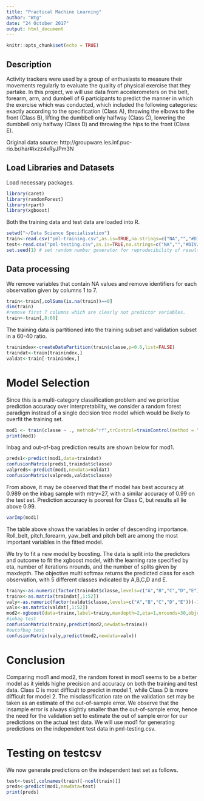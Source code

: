---
title: "Practical Machine Learning"
author: "Wtg"
date: "24 October 2017"
output: html_document
---

```{r setup, include=FALSE}
knitr::opts_chunk$set(echo = TRUE)
```


## Description 
Activity trackers were used by a group of enthusiasts to measure their movements regularly to evaluate the quality of physical exercise that they partake. In this project, we will use data from accelerometers on the belt, forearm, arm, and dumbell of 6 participants to predict the manner in which the exercise which was conducted, which included the following categories: exactly according to the specification (Class A), throwing the elbows to the front (Class B), lifting the dumbbell only halfway (Class C), lowering the dumbbell only halfway (Class D) and throwing the hips to the front (Class E).

Original data source: http://groupware.les.inf.puc-rio.br/har#ixzz4xRyJPm3N

## Load Libraries and Datasets

Load necessary packages.
```{r libraries}
library(caret)
library(randomForest)
library(rpart)
library(xgboost)
```
Both the training data and test data are loaded into R.

```{r load,cache=TRUE}
setwd("~/Data Science Specialisation")
train<-read.csv("pml-training.csv",as.is=TRUE,na.strings=c("NA","","#DIV/0!"))
test<-read.csv("pml-testing.csv",as.is=TRUE,na.strings=c("NA","","#DIV/0!"))
set.seed(1) # set random number generator for reproducibility of results. 
```

## Data processing 
We remove variables that contain NA values and remove identifiers for each observation given by columns 1 to 7. 
```{r clean}
train<-train[,colSums(is.na(train))==0]
dim(train)
#remove first 7 columns which are clearly not predictor variables. 
train<-train[,8:60]
```

The training data is partitioned into the training subset and validation subset in a 60-40 ratio.  
```{r partition}
trainindex<-createDataPartition(train$classe,p=0.6,list=FALSE)
traindat<-train[trainindex,]
valdat<-train[-trainindex,]
```

# Model Selection 
Since this is a multi-category classification problem and we prioritise prediction accuracy over interpretability, we consider a random forest paradigm instead of a single decision tree model which would be likely to overfit the training set. 
```{r ranfor,cache=TRUE}
mod1 <- train(classe ~ ., method="rf",trControl=trainControl(method = "cv", number = 4), data=traindat)
print(mod1)
```


Inbag and out-of-bag prediction results are shown below for mod1. 
```{r predict}
preds1<-predict(mod1,data=traindat)
confusionMatrix(preds1,traindat$classe)
valpreds<-predict(mod1,newdata=valdat)
confusionMatrix(valpreds,valdat$classe)
```

From above, it may be observed that the rf model has best accuracy at 0.989 on the inbag sample with mtry=27, with a similar accuracy of 0.99 on the test set. Prediction accuracy is poorest for Class C, but results all lie above 0.99.

```{r varimp}
varImp(mod1)
```

The table above shows the variables in order of descending importance. Roll_belt, pitch_forearm, yaw_belt and pitch belt are among the most important variables in the fitted model.  

We try to fit a new model by boosting. The data is split into the predictors and outcome to fit the xgboost model, with the learning rate specified by eta, number of iterations nrounds, and the number of splits given by maxdepth. The objective multi:softmax returns the predicted class for each observation, with 5 different classes indicated by A,B,C,D and E. 
```{r boost}
trainy<-as.numeric(factor(traindat$classe,levels=c("A","B","C","D","E")))-1
trainx<-as.matrix(traindat[,1:52])
valy<-as.numeric(factor(valdat$classe,levels=c("A","B","C","D","E")))-1
valx<-as.matrix(valdat[,1:52])
mod2<-xgboost(data=trainx,label=trainy,maxdepth=2,eta=1,nrounds=30,objective="multi:softmax",num_class=5)
#inbag test
confusionMatrix(trainy,predict(mod2,newdata=trainx))
#outofbag test
confusionMatrix(valy,predict(mod2,newdata=valx))
```
# Conclusion
Comparing mod1 and mod2, the random forest in mod1 seems to be a better model as it yields highe precision and accuracy on both the training and test data. Class C is most difficult to predict in model 1, while Class D is more difficult for model 2. The misclassification rate on the validation set may be taken as an estimate of the out-of-sample error. We observe that the insample error is always slightly smaller than the out-of-sample error, hence the need for the validation set to estimate the out of sample error for our predictions on the actual test data. We will use mod1 for generating predictions on the independent test data in pml-testing.csv. 

# Testing on testcsv
We now generate predictions on the independent test set as follows.
```{r testdata}
test<-test[,colnames(train)[-ncol(train)]]
preds<-predict(mod1,newdata=test)
print(preds)
```
